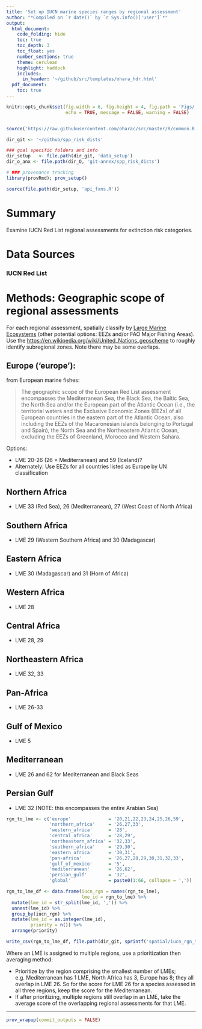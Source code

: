 ```yaml
---
title: 'Set up IUCN marine species ranges by regional assessment'
author: "*Compiled on `r date()` by `r Sys.info()['user']`*"
output: 
  html_document:
    code_folding: hide
    toc: true
    toc_depth: 3
    toc_float: yes
    number_sections: true
    theme: cerulean
    highlight: haddock
    includes: 
      in_header: '~/github/src/templates/ohara_hdr.html'
  pdf_document:
    toc: true
---
```


``` r

knitr::opts_chunk$set(fig.width = 6, fig.height = 4, fig.path = 'Figs/',
                      echo = TRUE, message = FALSE, warning = FALSE)


source('https://raw.githubusercontent.com/oharac/src/master/R/common.R')

dir_git <- '~/github/spp_risk_dists'

### goal specific folders and info
dir_setup   <- file.path(dir_git, 'data_setup')
dir_o_anx <- file.path(dir_O, 'git-annex/spp_risk_dists')

# ### provenance tracking
library(provRmd); prov_setup()

source(file.path(dir_setup, 'api_fxns.R'))

```

# Summary

Examine IUCN Red List regional assessments for extinction risk categories.

# Data Sources

### IUCN Red List

# Methods: Geographic scope of regional assessments

For each regional assessment, spatially classify by [Large Marine Ecosystems](https://upload.wikimedia.org/wikipedia/commons/4/4d/Global_map_of_large_marine_ecosystems.jpg) (other potential options: EEZs and/or FAO Major Fishing Areas).  Use the [https://en.wikipedia.org/wiki/United_Nations_geoscheme](UN geoscheme) to roughly identify subregional zones.  Note there may be some overlaps.

## Europe ('europe'):

from European marine fishes: 

> The geographic scope of the European Red List assessment
encompasses the Mediterranean Sea, the Black Sea, the
Baltic Sea, the North Sea and/or the European part of
the Atlantic Ocean (i.e., the territorial waters and the
Exclusive Economic Zones (EEZs) of all European
countries in the eastern part of the Atlantic Ocean,
also including the EEZs of the Macaronesian islands
belonging to Portugal and Spain), the North Sea and
the Northeastern Atlantic Ocean, excluding the EEZs of
Greenland, Morocco and Western Sahara.

Options: 

* LME 20-26 (26 = Mediterranean) and 59 (Iceland)?
* Alternately: Use EEZs for all countries listed as Europe by UN classification

## Northern Africa 

* LME 33 (Red Sea), 26 (Mediterranean), 27 (West Coast of North Africa)

## Southern Africa 

* LME 29 (Western Southern Africa) and 30 (Madagascar)

## Eastern Africa 

* LME 30 (Madagascar) and 31 (Horn of Africa)

## Western Africa   

* LME 28

## Central Africa  

* LME 28, 29

## Northeastern Africa 

* LME 32, 33

## Pan-Africa 

* LME 26-33

## Gulf of Mexico 

* LME 5

## Mediterranean

* LME 26 and 62 for Mediterranean and Black Seas

## Persian Gulf

* LME 32 (NOTE: this encompasses the entire Arabian Sea)

``` r

rgn_to_lme <- c('europe'              = '20,21,22,23,24,25,26,59',
                'northern_africa'     = '26,27,33',
                'western_africa'      = '28', 
                'central_africa'      = '28,29',
                'northeastern_africa' = '32,33',
                'southern_africa'     = '29,30',
                'eastern_africa'      = '30,31',
                'pan-africa'          = '26,27,28,29,30,31,32,33',
                'gulf_of_mexico'      = '5',
                'mediterranean'       = '26,62', 
                'persian_gulf'        = '32',
                'global'              = paste0(1:66, collapse = ','))

rgn_to_lme_df <- data.frame(iucn_rgn = names(rgn_to_lme),
                            lme_id = rgn_to_lme) %>%
  mutate(lme_id = str_split(lme_id, ',')) %>%
  unnest(lme_id) %>%
  group_by(iucn_rgn) %>%
  mutate(lme_id = as.integer(lme_id),
         priority = n()) %>%
  arrange(priority)

write_csv(rgn_to_lme_df, file.path(dir_git, sprintf('spatial/iucn_rgn_to_lme.csv')))

```

Where an LME is assigned to multiple regions, use a prioritization then averaging method:

* Prioritize by the region comprising the smallest number of LMEs; e.g. Mediterranean has 1 LME, North Africa has 3, Europe has 8; they all overlap in LME 26.  So for the score for LME 26 for a species assessed in all three regions, keep the score for the Mediterranean.
* If after prioritizing, multiple regions still overlap in an LME, take the average score of the overlapping regional assessments for that LME.

-----

``` r

prov_wrapup(commit_outputs = FALSE)

```

